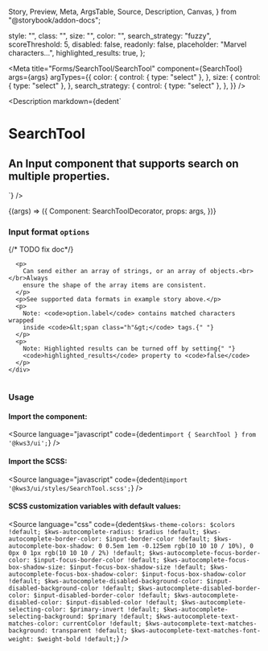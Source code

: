   Story,
  Preview,
  Meta,
  ArgsTable,
  Source,
  Description,
  Canvas,
} from "@storybook/addon-docs";

  style: "",
  class: "",
  size: "",
  color: "",
  search_strategy: "fuzzy",
  scoreThreshold: 5,
  disabled: false,
  readonly: false,
  placeholder: "Marvel characters...",
  highlighted_results: true,
};

<Version />

<Meta
  title="Forms/SearchTool/SearchTool"
  component={SearchTool}
  args={args}
  argTypes={{
    color: {
      control: { type: "select" },
    },
    size: {
      control: { type: "select" },
    },
    search_strategy: {
      control: { type: "select" },
    },
  }}
/>

<Description
  markdown={dedent`
# SearchTool
## An Input component that supports search on multiple properties.
`}
/>

<Canvas>
  <Story name="SearchTool" args={args} play={playInteractions}>
    {(args) => ({
      Component: SearchToolDecorator,
      props: args,
    })}
  </Story>
</Canvas>

<ArgsTable story="SearchTool" />

<div class="notification is-primary is-light">
  <div class="columns">
    <div class="column">
      <h3>
        Input format <code>options</code>
      </h3>
      {/* TODO fix doc*/}

      <p>
        Can send either an array of strings, or an array of objects.<br></br>Always
        ensure the shape of the array items are consistent.
      </p>
      <p>See supported data formats in example story above.</p>
      <p>
        Note: <code>option.label</code> contains matched characters wrapped
        inside <code>&lt;span class="h"&gt;</code> tags.{" "}
      </p>
      <p>
        Note: Highlighted results can be turned off by setting{" "}
        <code>highlighted_results</code> property to <code>false</code>
      </p>
    </div>
  </div>
</div>

### Usage

#### Import the component:

<Source
  language="javascript"
  code={dedent`import { SearchTool } from '@kws3/ui';`}
/>

#### Import the SCSS:

<Source
  language="javascript"
  code={dedent`@import '@kws3/ui/styles/SearchTool.scss';`}
/>

#### SCSS customization variables with default values:

<Source
  language="css"
  code={dedent`
      $kws-theme-colors: $colors !default;
      $kws-autocomplete-radius: $radius !default;
      $kws-autocomplete-border-color: $input-border-color !default;
      $kws-autocomplete-box-shadow: 0 0.5em 1em -0.125em rgb(10 10 10 / 10%),
        0 0px 0 1px rgb(10 10 10 / 2%) !default;
      $kws-autocomplete-focus-border-color: $input-focus-border-color !default;
      $kws-autocomplete-focus-box-shadow-size: $input-focus-box-shadow-size !default;
      $kws-autocomplete-focus-box-shadow-color: $input-focus-box-shadow-color !default;
      $kws-autocomplete-disabled-background-color: $input-disabled-background-color !default;
      $kws-autocomplete-disabled-border-color: $input-disabled-border-color !default;
      $kws-autocomplete-disabled-color: $input-disabled-color !default;
      $kws-autocomplete-selecting-color: $primary-invert !default;
      $kws-autocomplete-selecting-background: $primary !default;
      $kws-autocomplete-text-matches-color: currentColor !default;
      $kws-autocomplete-text-matches-background: transparent !default;
      $kws-autocomplete-text-matches-font-weight: $weight-bold !default;
    `}
/>
